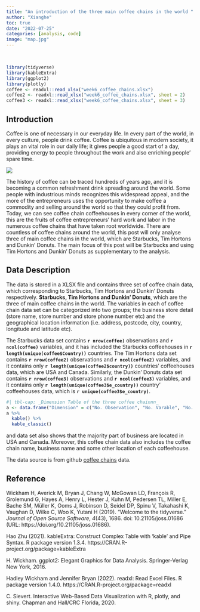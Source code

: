 ```yaml
---
title: "An introduction of the three main coffee chains in the world "
author: "Xianghe"
toc: true
date: "2022-07-25"
categories: [analysis, code]
image: "map.jpg"
---
```


<br>

```r
library(tidyverse)
library(kableExtra)
library(ggplot2)
library(plotly)
coffee <- readxl::read_xlsx("week6_coffee_chains.xlsx")
coffee2 <- readxl::read_xlsx("week6_coffee_chains.xlsx", sheet = 2)
coffee3 <- readxl::read_xlsx("week6_coffee_chains.xlsx", sheet = 3)
```

## Introduction 

Coffee is one of necessary in our everyday life. In every part of the world, in every culture, people drink coffee.
Coffee is ubiquitous in modern society, it plays an vital role in our daily life; it gives people a good start of a day, providing energy to people throughout the work and also enriching people' spare time. 

![](image2.jpg){fig-align="center"}

The history of coffee can be traced hundreds of years ago, and it is becoming a common refreshment drink spreading around the world. Some people with industrious minds recognizes this widespread appeal, and the more of the entrepreneurs uses the opportunity to make coffee a commodity and selling around the world so that they could profit from. Today, we can see coffee chain coffeehouses in every corner of the world, this are the fruits of coffee entrepreneurs' hard work and labor in the numerous coffee chains that have taken root worldwide. There are countless of coffee chains around the world, this post will only analyse three of main coffee chains in the world, which are Starbucks, Tim Hortons and Dunkin' Donuts. The main focus of this post will be Starbucks and using Tim Hortons and Dunkin' Donuts as supplementary to the analysis. 



## Data Description

The data is stored in a XLSX file and contains three set of coffee chain data, which corresponding to Starbucks, Tim Hortons and Dunkin' Donuts respectively. __Starbucks, Tim Hortons and Dunkin' Donuts__, which are the three of main coffee chains in the world. The variables in each of coffee chain data set can be categorized into two groups; the business store detail (store name, store number and store phone number etc) and the geographical location information (i.e. address, postcode, city, country, longitude and latitude etc). 

The Starbucks data set contains __`r nrow(coffee)`__ observations and __`r ncol(coffee)`__ variables, and it has included the Starbucks coffeehouses in __`r length(unique(coffee$Country))`__ countries. The Tim Hortons data set contains __`r nrow(coffee2)`__ observations and __`r ncol(coffee2)`__ variables, and it contains only __`r length(unique(coffee2$country))`__ countries' coffeehouses data, which are USA and Canada. Similarly, the Dunkin' Donuts data set contains __`r nrow(coffee3)`__ observations and __`r ncol(coffee3)`__ variables, and it contains only __`r length(unique(coffee3$e_country))`__ country' coffeehouses data, which is __`r unique(coffee3$e_country)`__.

```r
#| tbl-cap: _Dimension Table of the three coffee chainnn_
a <- data.frame("Dimension" = c("No. Observation", "No. Varable", "No. Country"), "Starbucks" = c(dim(coffee), length(unique(coffee$Country))), "Tim Hortons" = c(dim(coffee2),length(unique(coffee2$country))), "Dunkin' Donuts" = c(dim(coffee3), length(unique(coffee3$e_country))))
a %>%
  kable() %>%
  kable_classic()
```


and data set also shows that the majority part of business are located in USA and Canada. Moreover, this coffee chain data also includes the coffee chain name, business name and some other location of each coffeehouse. 

The data source is from github [coffee chains](https://github.com/rfordatascience/tidytuesday/blob/master/data/2018/2018-05-07) data.

## Reference

Wickham H, Averick M, Bryan J, Chang W, McGowan LD, François R, Grolemund G, Hayes A, Henry L, Hester J,
Kuhn M, Pedersen TL, Miller E, Bache SM, Müller K, Ooms J, Robinson D, Seidel DP, Spinu V, Takahashi K,
Vaughan D, Wilke C, Woo K, Yutani H (2019). “Welcome to the tidyverse.” _Journal of Open Source Software_,
*4*(43), 1686. doi: 10.21105/joss.01686 (URL: https://doi.org/10.21105/joss.01686).

Hao Zhu (2021). kableExtra: Construct Complex Table with 'kable' and Pipe Syntax. R package version
  1.3.4. https://CRAN.R-project.org/package=kableExtra

H. Wickham. ggplot2: Elegant Graphics for Data Analysis. Springer-Verlag New York, 2016.

Hadley Wickham and Jennifer Bryan (2022). readxl: Read Excel Files. R package version 1.4.0.
  https://CRAN.R-project.org/package=readxl

C. Sievert. Interactive Web-Based Data Visualization with R, plotly, and shiny. Chapman and Hall/CRC
  Florida, 2020.

